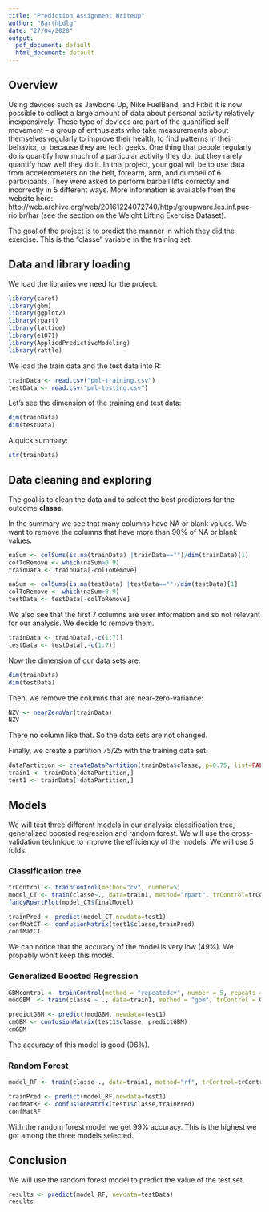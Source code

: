 ```yaml
---
title: "Prediction Assignment Writeup"
author: "BarthLdlg"
date: "27/04/2020"
output:
  pdf_document: default
  html_document: default
---
```


## Overview

Using devices such as Jawbone Up, Nike FuelBand, and Fitbit it is now possible to collect a large amount of data about personal activity relatively inexpensively. These type of devices are part of the quantified self movement – a group of enthusiasts who take measurements about themselves regularly to improve their health, to find patterns in their behavior, or because they are tech geeks. One thing that people regularly do is quantify how much of a particular activity they do, but they rarely quantify how well they do it. In this project, your goal will be to use data from accelerometers on the belt, forearm, arm, and dumbell of 6 participants. They were asked to perform barbell lifts correctly and incorrectly in 5 different ways. More information is available from the website here: http://web.archive.org/web/20161224072740/http:/groupware.les.inf.puc-rio.br/har (see the section on the Weight Lifting Exercise Dataset).

The goal of the project is to predict the manner in which they did the exercise. This is the "classe" variable in the training set.

## Data and library loading

We load the libraries we need for the project:

```r
library(caret)
library(gbm)
library(ggplot2)
library(rpart)
library(lattice)
library(e1071)
library(AppliedPredictiveModeling)
library(rattle)
```

We load the train data and the test data into R:

```r
trainData <- read.csv("pml-training.csv")
testData <- read.csv("pml-testing.csv")
```

Let's see the dimension of the training and test data:

```r
dim(trainData)
dim(testData)
```

A quick summary:

```r
str(trainData)
```

## Data cleaning and exploring

The goal is to clean the data and to select the best predictors for the outcome **classe**.


In the summary we see that many columns have NA or blank values. We want to remove the columns that have more than 90% of NA or blank values.

```r
naSum <- colSums(is.na(trainData) |trainData=="")/dim(trainData)[1]
colToRemove <- which(naSum>0.9)
trainData <- trainData[-colToRemove]

naSum <- colSums(is.na(testData) |testData=="")/dim(testData)[1]
colToRemove <- which(naSum>0.9)
testData <- testData[-colToRemove]
```

We also see that the first 7 columns are user information and so not relevant for our analysis. We decide to remove them.

```r
trainData <- trainData[,-c(1:7)]
testData <- testData[,-c(1:7)]
```

Now the dimension of our data sets are:

```r
dim(trainData)
dim(testData)
```

Then, we remove the columns that are near-zero-variance:

```r
NZV <- nearZeroVar(trainData)
NZV
```
There no column like that. So the data sets are not changed.

Finally, we create a partition 75/25 with the training data set:

```r
dataPartition <- createDataPartition(trainData$classe, p=0.75, list=FALSE)
train1 <- trainData[dataPartition,]
test1 <- trainData[-dataPartition,]
```


## Models

We will test three different models in our analysis: classification tree, generalized boosted regression and random forest.
We will use the cross-validation technique to improve the efficiency of the models. We will use 5 folds.

### Classification tree

```r
trControl <- trainControl(method="cv", number=5)
model_CT <- train(classe~., data=train1, method="rpart", trControl=trControl)
fancyRpartPlot(model_CT$finalModel)
```

```r
trainPred <- predict(model_CT,newdata=test1)
confMatCT <- confusionMatrix(test1$classe,trainPred)
confMatCT
```

We can notice that the accuracy of the model is very low (49%). We propably won't keep this model.

### Generalized Boosted Regression

```r
GBMcontrol <- trainControl(method = "repeatedcv", number = 5, repeats = 1)
modGBM  <- train(classe ~ ., data=train1, method = "gbm", trControl = GBMcontrol, verbose = FALSE)
```

```r
predictGBM <- predict(modGBM, newdata=test1)
cmGBM <- confusionMatrix(test1$classe, predictGBM)
cmGBM
```

The accuracy of this model is good (96%).

### Random Forest

```r
model_RF <- train(classe~., data=train1, method="rf", trControl=trControl, verbose=FALSE)
```

```r
trainPred <- predict(model_RF,newdata=test1)
confMatRF <- confusionMatrix(test1$classe,trainPred)
confMatRF
```

With the random forest model we get 99% accuracy. This is the highest we got among the three models selected.

## Conclusion

We will use the random forest model to predict the value of the test set.

```r
results <- predict(model_RF, newdata=testData)
results
```
